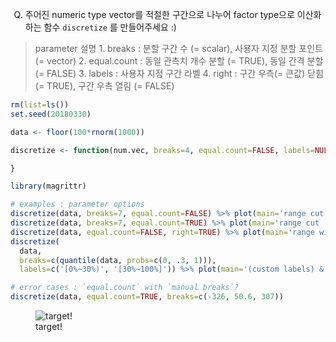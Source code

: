 Q) 
주어진 numeric type vector를 적절한 구간으로 나누어 factor type으로 
이산화하는 함수 `discretize` 를 만들어주세요 :)

> parameter 설명
> 1. breaks : 분할 구간 수 (= scalar), 사용자 지정 분할 포인트 (= vector)
> 2. equal.count : 동일 관측치 개수 분할 (= TRUE), 동일 간격 분할 (= FALSE)
> 3. labels : 사용자 지정 구간 라벨
> 4. right : 구간 우측(= 큰값) 닫힘 (= TRUE), 구간 우측 열림 (= FALSE)

```r
rm(list=ls())
set.seed(20180330)

data <- floor(100*rnorm(1000))

discretize <- function(num.vec, breaks=4, equal.count=FALSE, labels=NULL, right=FALSE){

}

library(magrittr)

# examples : parameter options
discretize(data, breaks=7, equal.count=FALSE) %>% plot(main='range cut : equal width')
discretize(data, breaks=7, equal.count=TRUE) %>% plot(main='range cut : equal count')
discretize(data, equal.count=FALSE, right=TRUE) %>% plot(main='range with right closed')
discretize(
  data, 
  breaks=c(quantile(data, probs=c(0, .3, 1))), 
  labels=c('[0%~30%)', '[30%~100%]')) %>% plot(main='(custom labels) & (manual break points)')

# error cases : `equal.count` with `manual breaks`?
discretize(data, equal.count=TRUE, breaks=c(-326, 50.6, 307))
```

![target!](discretize_result.PNG)
